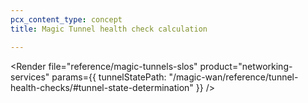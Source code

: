 ```yaml
---
pcx_content_type: concept
title: Magic Tunnel health check calculation

---
```



<Render file="reference/magic-tunnels-slos"
	product="networking-services"
	params={{ tunnelStatePath: "/magic-wan/reference/tunnel-health-checks/#tunnel-state-determination"	}}
/>
